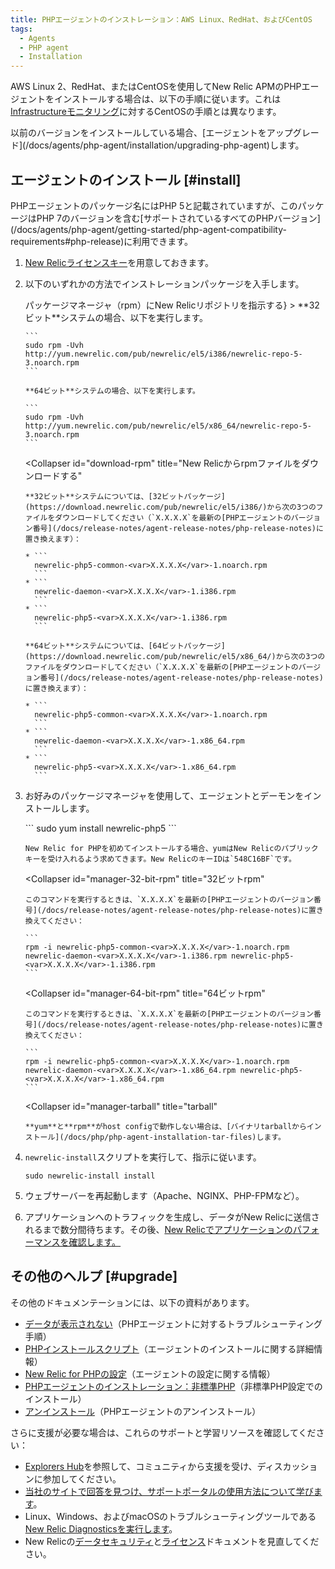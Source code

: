 ```yaml
---
title: PHPエージェントのインストレーション：AWS Linux、RedHat、およびCentOS
tags:
  - Agents
  - PHP agent
  - Installation
---
```


AWS Linux 2、RedHat、またはCentOSを使用してNew Relic APMのPHPエージェントをインストールする場合は、以下の手順に従います。これは [Infrastructureモニタリング](/docs/infrastructure/new-relic-infrastructure/installation/install-infrastructure-linux#yum-based)に対するCentOSの手順とは異なります。

<Callout variant="important">
  以前のバージョンをインストールしている場合、[エージェントをアップグレード](/docs/agents/php-agent/installation/upgrading-php-agent)します。
</Callout>

## エージェントのインストール [#install]

<Callout variant="tip">
  PHPエージェントのパッケージ名にはPHP 5と記載されていますが、このパッケージはPHP 7のバージョンを含む[サポートされているすべてのPHPバージョン](/docs/agents/php-agent/getting-started/php-agent-compatibility-requirements#php-release)に利用できます。
</Callout>

1. [New Relicライセンスキー](/docs/agents/php-agent/getting-started/php-agent-compatibility-requirements#license_key)を用意しておきます。
2. 以下のいずれかの方法でインストレーションパッケージを入手します。

   <CollapserGroup>
     <Collapser
       id="tell-rpm"
       title={<>パッケージマネージャ（<InlineCode>rpm</InlineCode>）にNew Relicリポジトリを指示する</>}
     >
       **32ビット**システムの場合、以下を実行します。

       ```
       sudo rpm -Uvh http://yum.newrelic.com/pub/newrelic/el5/i386/newrelic-repo-5-3.noarch.rpm
       ```

       **64ビット**システムの場合、以下を実行します。

       ```
       sudo rpm -Uvh http://yum.newrelic.com/pub/newrelic/el5/x86_64/newrelic-repo-5-3.noarch.rpm
       ```
     </Collapser>

     <Collapser
       id="download-rpm"
       title="New Relicからrpmファイルをダウンロードする"
     >
       **32ビット**システムについては、[32ビットパッケージ](https://download.newrelic.com/pub/newrelic/el5/i386/)から次の3つのファイルをダウンロードしてください（`X.X.X.X`を最新の[PHPエージェントのバージョン番号](/docs/release-notes/agent-release-notes/php-release-notes)に置き換えます）：

       * ```
         newrelic-php5-common-<var>X.X.X.X</var>-1.noarch.rpm
         ```
       * ```
         newrelic-daemon-<var>X.X.X.X</var>-1.i386.rpm
         ```
       * ```
         newrelic-php5-<var>X.X.X.X</var>-1.i386.rpm
         ```

       **64ビット**システムについては、[64ビットパッケージ](https://download.newrelic.com/pub/newrelic/el5/x86_64/)から次の3つのファイルをダウンロードしてください（`X.X.X.X`を最新の[PHPエージェントのバージョン番号](/docs/release-notes/agent-release-notes/php-release-notes)に置き換えます）：

       * ```
         newrelic-php5-common-<var>X.X.X.X</var>-1.noarch.rpm
         ```
       * ```
         newrelic-daemon-<var>X.X.X.X</var>-1.x86_64.rpm
         ```
       * ```
         newrelic-php5-<var>X.X.X.X</var>-1.x86_64.rpm
         ```
     </Collapser>
   </CollapserGroup>
3. お好みのパッケージマネージャを使用して、エージェントとデーモンをインストールします。

   <CollapserGroup>
     <Collapser
       id="manager-yum"
       title="yum"
     >
       ```
       sudo yum install newrelic-php5
       ```

       New Relic for PHPを初めてインストールする場合、yumはNew Relicのパブリックキーを受け入れるよう求めてきます。New RelicのキーIDは`548C16BF`です。
     </Collapser>

     <Collapser
       id="manager-32-bit-rpm"
       title="32ビットrpm"
     >
       このコマンドを実行するときは、`X.X.X.X`を最新の[PHPエージェントのバージョン番号](/docs/release-notes/agent-release-notes/php-release-notes)に置き換えてください：

       ```
       rpm -i newrelic-php5-common-<var>X.X.X.X</var>-1.noarch.rpm newrelic-daemon-<var>X.X.X.X</var>-1.i386.rpm newrelic-php5-<var>X.X.X.X</var>-1.i386.rpm
       ```
     </Collapser>

     <Collapser
       id="manager-64-bit-rpm"
       title="64ビットrpm"
     >
       このコマンドを実行するときは、`X.X.X.X`を最新の[PHPエージェントのバージョン番号](/docs/release-notes/agent-release-notes/php-release-notes)に置き換えてください：

       ```
       rpm -i newrelic-php5-common-<var>X.X.X.X</var>-1.noarch.rpm newrelic-daemon-<var>X.X.X.X</var>-1.x86_64.rpm newrelic-php5-<var>X.X.X.X</var>-1.x86_64.rpm
       ```
     </Collapser>

     <Collapser
       id="manager-tarball"
       title="tarball"
     >
       **yum**と**rpm**がhost configで動作しない場合は、[バイナリtarballからインストール](/docs/php/php-agent-installation-tar-files)します。
     </Collapser>
   </CollapserGroup>
4. `newrelic-install`スクリプトを実行して、指示に従います。

   ```
   sudo newrelic-install install
   ```
5. ウェブサーバーを再起動します（Apache、NGINX、PHP-FPMなど）。
6. アプリケーションへのトラフィックを生成し、データがNew Relicに送信されるまで数分間待ちます。その後、[New Relicでアプリケーションのパフォーマンスを確認します。](/docs/apm/applications-menu/monitoring/apm-overview-page)

## その他のヘルプ [#upgrade]

その他のドキュメンテーションには、以下の資料があります。

* [データが表示されない](/docs/agents/php-agent/troubleshooting/no-data-appears-php)（PHPエージェントに対するトラブルシューティング手順）
* [PHPインストールスクリプト](/docs/php/the-newrelic-install-script)（エージェントのインストールに関する詳細情報）
* [New Relic for PHPの設定](/docs/agents/php-agent/getting-started/new-relic-php#configuration)（エージェントの設定に関する情報）
* [PHPエージェントのインストレーション：非標準PHP](/docs/php/php-agent-installation-non-standard-php)（非標準PHP設定でのインストール）
* [アンインストール](/docs/agents/php-agent/advanced-installation/uninstalling-php-agent)（PHPエージェントのアンインストール）

さらに支援が必要な場合は、これらのサポートと学習リソースを確認してください：

* [Explorers Hub](https://discuss.newrelic.com/)を参照して、コミュニティから支援を受け、ディスカッションに参加してください。
* [当社のサイトで回答を見つけ、サポートポータルの使用方法について学びます](/docs/using-new-relic/welcome-new-relic/get-started/find-help-use-support-portal)。
* Linux、Windows、およびmacOSのトラブルシューティングツールである[New Relic Diagnosticsを実行します](/docs/using-new-relic/cross-product-functions/troubleshooting/new-relic-diagnostics)。
* New Relicの[データセキュリティ](/docs/security)と[ライセンス](/docs/licenses)ドキュメントを見直してください。
